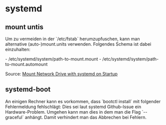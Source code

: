 = systemd =

== mount untis ==
Um zu vermeiden in der `/etc/fstab` herumzupfuschen, kann man alternative (auto-)mount.units verwenden.
Folgendes Schema ist dabei einzuhalten:

- /etc/systemd/system/path-to-mount.mount
- /etc/systemd/system/path-to-mount.automount

{{{systemd
## path-to-mount.automount
[Unit]
Description=Automount networkshare

[Automount]
Where=/path/to/mount

[Install]
WantedBy=multi-user.target
}}}

{{{systemd
## path-to-mount.mount
[Unit]
Description=some networkshare
Wants=network-online.target
After=network-online.target

[Mount]
What=//192.168.137.42 
Where=/path/to/mount
Type=cifs
Options=credentials=/home/user/.smbcredentials,vers=2.1,noserverino,uid=1000,gid=1000

[Install]
WantedBy=multi-user.target
}}}

Source: [[https://unix.stackexchange.com/questions/684937/mount-network-drive-with-systemd-on-startup/691576#691576|Mount Network Drive with systemd on Startup]]

== systemd-boot ==
An einigen Rechner kann es vorkommen, dass `bootctl install` mit folgender Fehlermeldung fehlschlägt:
{{{cmd
Unable to write 'LoaderSystemToken' EFI variable
}}}
Dies sei laut systemd Github-Issue ein Hardware-Problem. Umgehen kann man dies in dem man die Flag `--graceful` anhängt.
{{{bash
bootctl install --graceful
}}}
Damit verhindert man das Abbrechen bei Fehlern.
